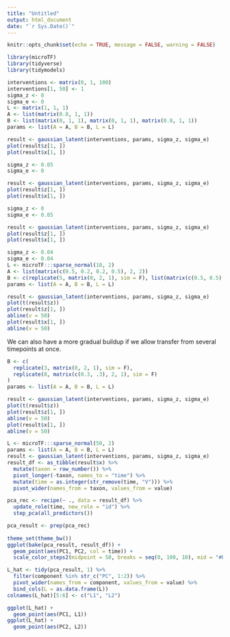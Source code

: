 ```yaml
---
title: "Untitled"
output: html_document
date: "`r Sys.Date()`"
---
```


```r
knitr::opts_chunk$set(echo = TRUE, message = FALSE, warning = FALSE)
```
```r
library(microTF)
library(tidyverse)
library(tidymodels)
```


```r
interventions <- matrix(0, 1, 100)
interventions[1, 50] <- 1
sigma_z <- 0
sigma_e <- 0
L <- matrix(1, 1, 1)
A <- list(matrix(0.8, 1, 1))
B <- list(matrix(0, 1, 1), matrix(0, 1, 1), matrix(0.8, 1, 1))
params <- list(A = A, B = B, L = L)
```

```r
result <- gaussian_latent(interventions, params, sigma_z, sigma_e)
plot(result$z[1, ])
plot(result$x[1, ])
```

```r
sigma_z <- 0.05
sigma_e <- 0

result <- gaussian_latent(interventions, params, sigma_z, sigma_e)
plot(result$z[1, ])
plot(result$x[1, ])
```

```r
sigma_z <- 0
sigma_e <- 0.05

result <- gaussian_latent(interventions, params, sigma_z, sigma_e)
plot(result$z[1, ])
plot(result$x[1, ])
```

```r
sigma_z <- 0.04
sigma_e <- 0.04
L <- microTF:::sparse_normal(10, 2)
A <- list(matrix(c(0.5, 0.2, 0.2, 0.5), 2, 2))
B <- c(replicate(5, matrix(0, 2, 1), sim = F), list(matrix(c(0.5, 0.5), 2, 1)))
params <- list(A = A, B = B, L = L)

result <- gaussian_latent(interventions, params, sigma_z, sigma_e)
plot(t(result$z))
plot(result$z[1, ])
abline(v = 50)
plot(result$x[1, ])
abline(v = 50)
```

We can also have a more gradual buildup if we allow transfer from several
timepoints at once.

```r
B <- c(
  replicate(3, matrix(0, 2, 1), sim = F), 
  replicate(8, matrix(c(0.3, .3), 2, 1), sim = F)
)
params <- list(A = A, B = B, L = L)

result <- gaussian_latent(interventions, params, sigma_z, sigma_e)
plot(t(result$z))
plot(result$z[1, ])
abline(v = 50)
plot(result$x[1, ])
abline(v = 50)
```

```r
L <- microTF:::sparse_normal(50, 2)
params <- list(A = A, B = B, L = L)
result <- gaussian_latent(interventions, params, sigma_z, sigma_e)
result_df <- as_tibble(result$x) %>%
  mutate(taxon = row_number()) %>%
  pivot_longer(-taxon, names_to = "time") %>%
  mutate(time = as.integer(str_remove(time, "V"))) %>%
  pivot_wider(names_from = taxon, values_from = value)

pca_rec <- recipe(~ ., data = result_df) %>%
  update_role(time, new_role = "id") %>%
  step_pca(all_predictors())

pca_result <- prep(pca_rec)
  
theme_set(theme_bw())
ggplot(bake(pca_result, result_df)) +
  geom_point(aes(PC1, PC2, col = time)) +
  scale_color_steps2(midpoint = 50, breaks = seq(0, 100, 10), mid = "#bfbfbf") 
```

```r
L_hat <- tidy(pca_result, 1) %>%
  filter(component %in% str_c("PC", 1:2)) %>%
  pivot_wider(names_from = component, values_from = value) %>%
  bind_cols(L = as.data.frame(L))
colnames(L_hat)[5:6] <- c("L1", "L2")

ggplot(L_hat) +
  geom_point(aes(PC1, L1))
ggplot(L_hat) +
  geom_point(aes(PC2, L2))
```
